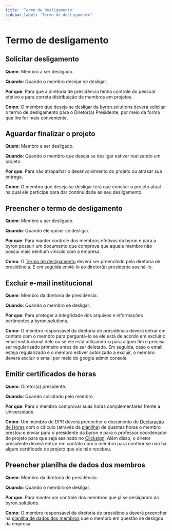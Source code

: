 ```yaml
---
title: 'Termo de desligamento'
sidebar_label: 'Termo de desligamento'
---
```

# Termo de desligamento

## Solicitar desligamento
**Quem**: Membro a ser desligado.

**Quando**: Quando o membro desejar se desligar.

**Por que**: Para que a diretoria de presidência tenha controle do pessoal efetivo e para correta distribuição de membros em projetos.

**Como**: O membro que deseja se desligar da byron.solutions deverá solicitar o termo de desligamento para o Diretor(a) Presidente, por meio da forma que lhe for mais conveniente. 

## Aguardar finalizar  o projeto
**Quem**: Membro a ser desligado.

**Quando**: Quando o membro que deseja se desligar estiver realizando um projeto.

**Por que**: Para não atrapalhar o desenvolvimento do projeto ou atrasar sua entrega.

**Como**: O membro que deseja se desligar terá que concluir o projeto atual na qual ele participa para dar continuidade ao seu desligamento. 

## Preencher o termo de desligamento 
**Quem**: Membro a ser desligado.

**Quando**: Quando ele quiser se desligar.

**Por que**: Para manter controle dos membros efetivos da byron e para a byron possuir um documento que comprova que aquele membro não possui mais nenhum vínculo com a empresa.

**Como**: O [Termo de desligamento](https://docs.google.com/document/d/1ywo7gz0KM0EsgfwzjcSzvmc1kMZwnS9x/edit) deverá ser preenchido pela diretoria de presidência. E em seguida enviá-lo ao diretor(a) presidente assiná-lo.

## Excluir e-mail institucional
**Quem**: Membro da diretoria de presidência.

**Quando**: Quando o membro se desligar.

**Por que**:  Para proteger a integridade dos arquivos e informações pertinentes a byron.solutions.

**Como**:  O membro responsável da diretoria de presidência deverá entrar em contato com o membro para perguntá-lo se ele está de acordo em excluir o email institucional dele ou se ele está utilizando-o para algum fim e precisa ser regularizado primeiro antes de ser deletado.
Em seguida, caso o email esteja regularizado e o membro estiver autorizado a excluir, o membro deverá excluir o email por meio do google admin console.

## Emitir certificados de horas
**Quem**: Diretor(a) presidente.

**Quando**: Quando solicitado pelo membro.

**Por que**: Para o membro comprovar suas horas complementares frente a Universidade.

**Como**: Um membro de DPR deverá preencher o documento de [Declaração de Horas](https://docs.google.com/drawings/d/1-8qJh58eAvIFGdeYqFOdJdpujzYxFLCbxTImOl19u3w/edit) com o cálculo (através da [planilha](google.com)) de quantas horas o membro prestou e enviar para o presidente da byron e para o professor coordenador do projeto para que seja assinado no [Clicksign](https://www.clicksign.com). Além disso, o diretor presidente deverá entrar em contato com o membro para conferir se não há algum certificado de projeto que ele não recebeu.

## Preencher planilha de dados dos membros
**Quem**: Membro da diretoria de presidência.

**Quando**: Quando o membro se desligar.

**Por que**: Para manter um controle dos membros que já se desligaram da byron.solutions.

**Como**: O membro responsável da diretoria de presidência deverá preencher na [planilha de dados dos membros](https://app.pipefy.com/pipes/1216132) que o membro em questão se desligou da empresa.